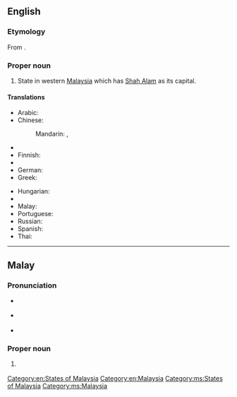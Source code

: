 ==English==
{{wikipedia}}

===Etymology===
From {{etyl|ms}} {{term|Selangor|lang=ms}}.

===Proper noun===
{{en-proper noun}}

# State in western [[Malaysia]] which has [[Shah Alam]] as its capital.

====Translations====
{{trans-top|western Malaysian state}}
* Arabic: {{t-|ar|سلانغور دار الإحسان|f|tr=salanghur darul-’eHsaan}}
* Chinese:
*: Mandarin: {{t-|cmn|雪蘭莪|sc=Hani}}, {{t-|cmn|雪兰莪|tr=Xuělán'é|sc=Hani}}
* {{trreq|nl}}
* Finnish: {{t-|fi|Selangor}}
* {{trreq|fr}}
* German: {{t-|de|Selangor}}
* Greek: {{t-|el|Σελανγκόρ|f|tr=Selangór}}
{{trans-mid}}
* Hungarian: {{t-|hu|Selangor}}
* {{trreq|ja}}
* Malay: {{t-|ms|Selangor}}
* Portuguese: {{t-|pt|Selangor}}
* Russian: {{t-|ru|Селангор|m|tr=S'elángor}}
* Spanish: {{t-|es|Selangor}}
* Thai: {{t-|th|สลังงอร์|tr=sàlăngngor}}
{{trans-bottom}}

[[Category:en:States of Malaysia]]
[[Category:en:Malaysia]]

----

==Malay==

===Pronunciation===
* {{a|Johor-Selangor}} {{IPA|/səlaŋo(r)/|lang=ms}}
* {{a|Riau-Lingga}} {{IPA|/səlaŋʊ(r)/|lang=ms}}
* {{rhymes|aŋo(r)|ŋo(r)|o(r)|lang=ms}}

===Proper noun===
{{head|ms|proper noun}}

# {{l|en|Selangor}} {{qualifier|western Malaysian state}}

[[Category:ms:States of Malaysia]]
[[Category:ms:Malaysia]]